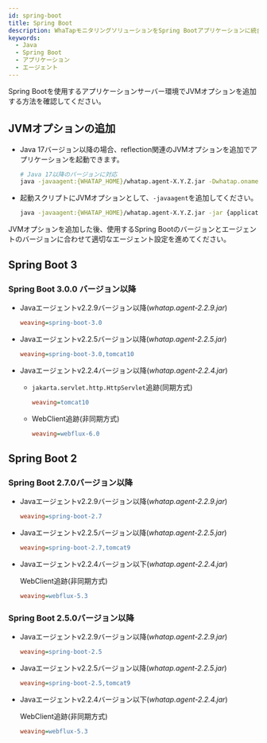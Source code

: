 ```yaml
---
id: spring-boot
title: Spring Boot
description: WhaTapモニタリングソリューションをSpring Bootアプリケーションに統合するためのJVM(Java Virtual Machine) オプションの追加方法についての詳細な案内を提供します。本文書は、Javaエージェントのインストール後、Spring Bootアプリケーションの性能および可用性をモニタリングするために必要なJVM設定を適用する手順を説明します。エージェントをインストールする際に必要なJVMオプションの構成とSpring Bootとの統合に最適な設定方法、ヒープヒストグラムの照会方法が含まれています。
keywords:
  - Java
  - Spring Boot
  - アプリケーション
  - エージェント
---
```


Spring Bootを使用するアプリケーションサーバー環境でJVMオプションを追加する方法を確認してください。

## JVMオプションの追加

- Java 17バージョン以降の場合、reflection関連のJVMオプションを追加でアプリケーションを起動できます。

  ```bash
  # Java 17以降のバージョンに対応
  java -javaagent:{WHATAP_HOME}/whatap.agent-X.Y.Z.jar -Dwhatap.oname={Agent_Name} --add-opens=java.base/java.lang=ALL-UNNAMED -jar {application.jar}
  ```

- 起動スクリプトにJVMオプションとして、`-javaagent`を追加してください。

  ```bash
  java -javaagent:{WHATAP_HOME}/whatap.agent-X.Y.Z.jar -jar {application.jar}
  ```

JVMオプションを追加した後、使用するSpring Bootのバージョンとエージェントのバージョンに合わせて適切なエージェント設定を進めてください。

## Spring Boot 3

### Spring Boot 3.0.0 バージョン以降

- Javaエージェントv2.2.9バージョン以降(*whatap.agent-2.2.9.jar*)

  ```ini title='whatap.conf'
  weaving=spring-boot-3.0
  ```

- Javaエージェントv2.2.5バージョン以降(*whatap.agent-2.2.5.jar*)

  ```ini title='whatap.conf'
  weaving=spring-boot-3.0,tomcat10
  ```

- Javaエージェントv2.2.4バージョン以降(*whatap.agent-2.2.4.jar*)

  - `jakarta.servlet.http.HttpServlet`追跡(同期方式)

    ```ini title='whatap.conf'
    weaving=tomcat10
    ```

  - WebClient追跡(非同期方式)

    ```ini title='whatap.conf'
    weaving=webflux-6.0
    ```

## Spring Boot 2

### Spring Boot 2.7.0バージョン以降

- Javaエージェントv2.2.9バージョン以降(*whatap.agent-2.2.9.jar*)

  ```ini title='whatap.conf'
  weaving=spring-boot-2.7
  ```

- Javaエージェントv2.2.5バージョン以降(*whatap.agent-2.2.5.jar*)

  ```ini title='whatap.conf'
  weaving=spring-boot-2.7,tomcat9
  ```

- Javaエージェントv2.2.4バージョン以下(*whatap.agent-2.2.4.jar*)

  WebClient追跡(非同期方式)

  ```ini title='whatap.conf'
  weaving=webflux-5.3
  ```

### Spring Boot 2.5.0バージョン以降

- Javaエージェントv2.2.9バージョン以降(*whatap.agent-2.2.9.jar*)

  ```ini title='whatap.conf'
  weaving=spring-boot-2.5
  ```

- Javaエージェントv2.2.5バージョン以降(*whatap.agent-2.2.5.jar*)

  ```ini title='whatap.conf'
  weaving=spring-boot-2.5,tomcat9
  ```

- Javaエージェントv2.2.4バージョン以下(*whatap.agent-2.2.4.jar*)

  WebClient追跡(非同期方式)

  ```ini title='whatap.conf'
  weaving=webflux-5.3
  ```


<Setheapmemory />


<Nextstep />
